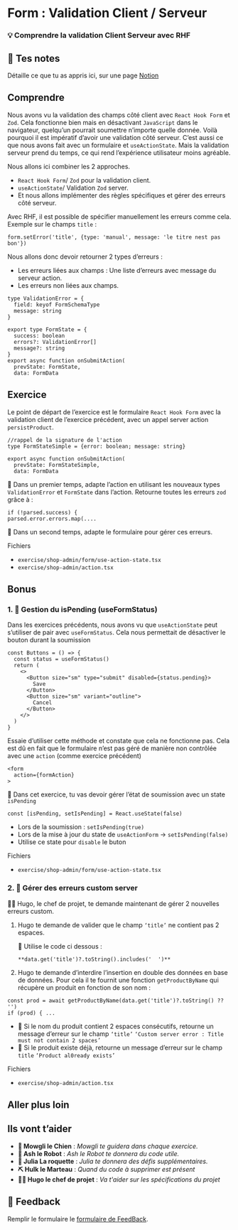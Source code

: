 # Form : Validation Client / Serveur

### 💡 Comprendre la validation Client Serveur avec RHF

## 📝 Tes notes

Détaille ce que tu as appris ici, sur une page [Notion](https://go.mikecodeur.com/course-notes-template)

## Comprendre

Nous avons vu la validation des champs côté client avec `React Hook Form` et `Zod`. Cela fonctionne bien mais en désactivant `JavaScript` dans le navigateur, quelqu’un pourrait soumettre n’importe quelle donnée. Voilà pourquoi il est impératif d’avoir une validation côté serveur. C’est aussi ce que nous avons fait avec un formulaire et `useActionState`. Mais la validation serveur prend du temps, ce qui rend l’expérience utilisateur moins agréable.

Nous allons ici combiner les 2 approches.

- `React Hook Form`/ `Zod` pour la validation client.
- `useActionState`/ Validation `Zod` server.
- Et nous allons implémenter des règles spécifiques et gérer des erreurs côté serveur.

Avec RHF, il est possible de spécifier manuellement les erreurs comme cela. Exemple sur le champs `title` :

```tsx
form.setError('title', {type: 'manual', message: 'le titre nest pas bon'})
```

Nous allons donc devoir retourner 2 types d’erreurs :

- Les erreurs liées aux champs : Une liste d’erreurs avec message du serveur action.
- Les erreurs non liées aux champs.

```tsx
type ValidationError = {
  field: keyof FormSchemaType
  message: string
}

export type FormState = {
  success: boolean
  errors?: ValidationError[]
  message?: string
}
export async function onSubmitAction(
  prevState: FormState,
  data: FormData
```

## Exercice

Le point de départ de l’exercice est le formulaire `React Hook Form` avec la validation client de l’exercice précédent, avec un appel server action `persistProduct`.

```tsx
//rappel de la signature de l'action
type FormStateSimple = {error: boolean; message: string}

export async function onSubmitAction(
  prevState: FormStateSimple,
  data: FormData
```

**🐶** Dans un premier temps, adapte l’action en utilisant les nouveaux types `ValidationError` et `FormState` dans l’action. Retourne toutes les erreurs `zod` grâce à :

```tsx
if (!parsed.success) {
parsed.error.errors.map(....
```

🐶 Dans un second temps, adapte le formulaire pour gérer ces erreurs.

Fichiers

- `exercise/shop-admin/form/use-action-state.tsx`
- `exercise/shop-admin/action.tsx`

## Bonus

### 1. 🚀 Gestion du isPending (useFormStatus)

Dans les exercices précédents, nous avons vu que `useActionState` peut s’utiliser de pair avec `useFormStatus`. Cela nous permettait de désactiver le bouton durant la soumission

```tsx
const Buttons = () => {
  const status = useFormStatus()
  return (
    <>
      <Button size="sm" type="submit" disabled={status.pending}>
        Save
      </Button>
      <Button size="sm" variant="outline">
        Cancel
      </Button>
    </>
  )
}
```

Essaie d’utiliser cette méthode et constate que cela ne fonctionne pas. Cela est dû en fait que le formulaire n’est pas géré de manière non contrôlée avec une `action` (comme exercice précédent)

```tsx
<form
  action={formAction}
>
```

**🐶** Dans cet exercice, tu vas devoir gérer l’état de soumission avec un state `isPending`

```tsx
const [isPending, setIsPending] = React.useState(false)
```

- Lors de la soumission : `setIsPending(true)`
- Lors de la mise à jour du state de `useActionForm` → `setIsPending(false)`
- Utilise ce state pour `disable` le buton

Fichiers

- `exercise/shop-admin/form/use-action-state.tsx`

### 2. 🚀 Gérer des erreurs custom server

👨‍✈️ Hugo, le chef de projet, te demande maintenant de gérer 2 nouvelles erreurs custom.

1. Hugo te demande de valider que le champ `‘title’` ne contient pas 2 espaces.

   **🤖** Utilise le code ci dessous :

   ```tsx
   **data.get('title')?.toString().includes('  ')**
   ```

2. Hugo te demande d’interdire l’insertion en double des données en base de données. Pour cela il te fournit une fonction `getProductByName` qui récupère un produit en fonction de son nom :

```tsx
const prod = await getProductByName(data.get('title')?.toString() ?? '')
if (prod) { ...
```

- 🐶 Si le nom du produit contient 2 espaces consécutifs, retourne un message d’erreur sur le champ `‘title’` `‘Custom server error : Title must not contain 2 spaces’`
- 🐶 Si le produit existe déjà, retourne un message d’erreur sur le champ `title` `‘Product al0ready exists’`

Fichiers

- `exercise/shop-admin/action.tsx`

## Aller plus loin

## Ils vont t’aider

- **🐶 Mowgli le Chien** : _Mowgli te guidera dans chaque exercice._
- **🤖 Ash le Robot** : _Ash le Robot te donnera du code utile._
- **🚀 Julia La roquette** : _Julia te donnera des défis supplémentaires._
- **⛏️ Hulk le Marteau** : _Quand du code à supprimer est présent_
- **👨‍✈️ Hugo le chef de projet** : _Va t'aider sur les spécifications du projet_

## 🐜 Feedback

Remplir le formulaire le [formulaire de FeedBack](https://go.mikecodeur.com/cours-next-avis?entry.1912869708=Next%20PRO&entry.1430994900=03.RSC%20Data%20fetch&entry.533578441=09%20Validation%20Client%20Server).

